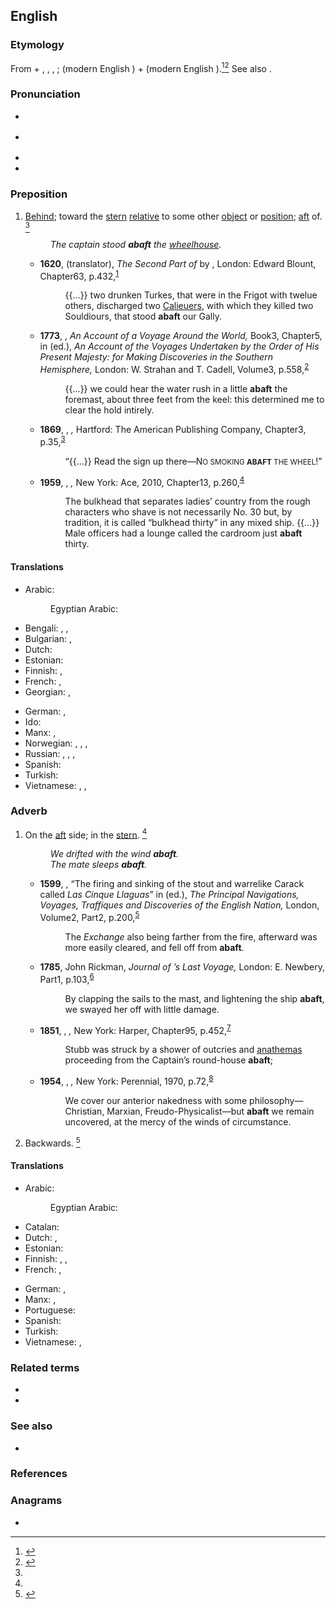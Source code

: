==English==

===Etymology===
From {{m|en|a-||on}} + {{der|en|enm|baft}}, {{m|enm|baften}}, {{m|enm|biaften}}, {{der|en|ang|beæftan}}; {{m|ang|be||by}} (modern English {{m|en|by}}) + {{m|ang|æftan||behind}} (modern English {{m|en|after}}).<ref name=AHD>{{cite-book|editor=Morris, William|title=The American Heritage Dictionary of the English Language|year=1969|year_published=1971|publisher=American Heritage Publishing Co., Inc.|location=New York, NY|isbn=0-395-09066-0|page=1|chapter}}</ref><ref name=RH>{{cite-book|editor=Urdang, Laurence|title=The Random House College Dictionary|year=1975|year_published=1984|publisher=Random House, Inc.|location=New York, NY|isbn=0-394-43600-8|page=1|chapter}}</ref> See also {{m|en|aft}}.

===Pronunciation===
* {{a|RP}} {{IPA|en|/əˈbæft/|/əˈbɑːft/}}
* {{a|GenAm}} {{IPA|en|/əˈbæft/|/əˈbɑft/}}
* {{audio|en|en-us-abaft.ogg|Audio (US)}}
* {{rhymes|en|ɑːft|s=2}}

===Preposition===
{{en-prep}}

# {{lb|en|nautical}} [[behind|Behind]]; toward the [[stern]] [[relative]] to some other [[object]] or [[position]]; [[aft]] of. {{defdate|First attested around the late 15<sup>th</sup> century.}}<ref name=SOED/>
#: {{syn|en|abaft [[of]]}}
#: ''The captain stood '''abaft''' the [[wheelhouse]].''
#* '''1620''', {{w|Thomas Shelton (translator)|Thomas Shelton}} (translator), ''The Second Part of {{w|Don Quixote|the History of the Valorous and Witty Knight-Errant, Don Quixote of the Mancha}}'' by {{w|Miguel de Cervantes}}, London: Edward Blount, Chapter{{nbsp}}63, p.{{nbsp}}432,<sup>[http://name.umdl.umich.edu/A18335.0001.001]</sup>
#*: {{...}}  two drunken Turkes, that were in the Frigot with twelue others, discharged two [[caliver|Calieuers]], with which they killed two Souldiours, that stood '''abaft''' our Gally.
#* '''1773''', {{w|James Cook}}, ''An Account of a Voyage Around the World,'' Book{{nbsp}}3, Chapter{{nbsp}}5, in {{w|John Hawkesworth (book editor)|John Hawkesworth}} (ed.), ''An Account of the Voyages Undertaken by the Order of His Present Majesty: for Making Discoveries in the Southern Hemisphere,'' London: W. Strahan and T. Cadell, Volume{{nbsp}}3, p.{{nbsp}}558,<sup>[http://name.umdl.umich.edu/004846500.0001.003]</sup>
#*: {{...}} we could hear the water rush in a little '''abaft''' the foremast, about three feet from the keel: this determined me to clear the hold intirely.
#* '''1869''', {{w|Mark Twain}}, ''{{w|The Innocents Abroad}},'' Hartford: The American Publishing Company, Chapter{{nbsp}}3, p.{{nbsp}}35,<sup>[https://archive.org/details/innocentsabroad00twairich/page/35/mode/1up?q=abaft]</sup>
#*: “{{...}} Read the sign up there—N<small>O SMOKING '''ABAFT''' THE WHEEL</small>!”
#* '''1959''', {{w|Robert A. Heinlein}}, ''{{w|Starship Troopers}},''  New York: Ace, 2010, Chapter{{nbsp}}13, p.{{nbsp}}260,<sup>[https://books.google.ca/books?id=rmEIDAAAQBAJ&newbks=1&newbks_redir=0&printsec=frontcover#v=onepage&q&f=false]</sup>
#*: The bulkhead that separates ladies’ country from the rough characters who shave is not necessarily No. 30 but, by tradition, it is called “bulkhead thirty” in any mixed ship. {{...}} Male officers had a lounge called the cardroom just '''abaft''' thirty.

====Translations====
{{trans-top|(nautical) behind; toward the stern relative to some other object or position; aft of}}
* Arabic: {{t|ar|خَلْف}}
*: Egyptian Arabic: {{t|arz|ورا|tr=wara|sc=Arab}}
* Bengali: {{t|bn|পিছন দিকে|sc=Beng}}, {{t|bn|পশ্চাদ্দিকে|sc=Beng}}, {{t|bn|জাহাজের পিছনের অর্ধাংশে|sc=Beng}}
* Bulgarian: {{t+|bg|назад}}, {{t|bg|към кърмата}}
* Dutch: {{t|nl|achterlijker dan}}
* Estonian: {{t|et|ahtris}}
* Finnish: {{t+|fi|takana}}, {{t+|fi|taakse}}
* French: {{t+|fr|en arrière de}}, {{t|fr|sur l'arrière de}}
* Georgian: {{t|ka|უკან}}, {{t|ka|კიჩოზე}}
{{trans-mid}}
* German: {{t+|de|achtern}}, {{t+|de|hintern}}
* Ido: {{t+|io|dop}}
* Manx: {{t|gv|ny yei|alt=ny yei (my yei, etc.)}}, {{t|gv|cooyl|alt=cooyl (aym, etc.)}}
* Norwegian: {{t+|no|akter}}, {{t|no|akterut}}, {{t+|no|aktenfor}}, {{t|no|akterlig}}
* Russian: {{t+|ru|позади́}}, {{t+|ru|сза́ди}}, {{t|ru|на [[корма|корме́]]}} {{qualifier|on the stern}}, {{t|ru|с [[корма|кормы́]]}} {{qualifier|from the stern}}
* Spanish: {{t|es|a popa}}
* Turkish: {{t|tr|geride}}
* Vietnamese: {{t+check|vi|sau}}, {{t-check|vi|[[ở]] [[đằng sau]]}} <!-- was "[[ở]] [[đằng sau]]" - assumed sum-of-parts; if an idiom, remove the wikilinks to the individual words. see [[User:Kephir/gadgets/xte#Translation_fixing]] -->, {{t+check|vi|phía sau|alt=ở phía sau}} <!-- was "ở [[phía sau]]" - assumed inflected form or vocalised spelling; please verify if linking is acceptable. see [[User:Kephir/gadgets/xte#Translation_fixing]] -->
{{trans-bottom}}

===Adverb===
{{en-adv}}

# {{lb|en|nautical}} On the [[aft]] side; in the [[stern]]. {{defdate|First attested in the early 17<sup>th</sup> century.}}<ref name=SOED/>
#: ''We drifted with the wind '''abaft'''.''
#: ''The mate sleeps '''abaft'''.''
#* '''1599''', {{w|Nicholas Downton}}, “The firing and sinking of the stout and warrelike Carack called ''Las Cinque Llaguas''” in {{w|Richard Hakluyt}} (ed.), ''The Principal Navigations, Voyages, Traffiques and Discoveries of the English Nation,'' London, Volume{{nbsp}}2, Part{{nbsp}}2, p.{{nbsp}}200,<sup>[http://name.umdl.umich.edu/A02495.0001.001]</sup>
#*: The ''Exchange'' also being farther from the fire, afterward was more easily cleared, and fell off from '''abaft'''.
#* '''1785''', John Rickman, ''Journal of {{w|James Cook|Captain Cook}}’s Last Voyage,'' London: E. Newbery, Part{{nbsp}}1, p.{{nbsp}}103,<sup>[http://name.umdl.umich.edu/004895036.0001.000]</sup>
#*: By clapping the sails to the mast, and lightening the ship '''abaft''', we swayed her off with little damage.
#* '''1851''', {{w|Herman Melville}}, ''{{w|Moby-Dick}},'' New York: Harper, Chapter{{nbsp}}95, p.{{nbsp}}452,<sup>[https://archive.org/details/mobydickorwhale01melv/page/452/mode/1up?q=abaft]</sup>
#*: Stubb was struck by a shower of outcries and [[anathema]]s proceeding from the Captain’s round-house '''abaft''';
#* '''1954''', {{w|Aldous Huxley}}, ''{{w|The Doors of Perception}},'' New York: Perennial, 1970, p.{{nbsp}}72,<sup>[https://archive.org/details/doorsofperceptio00huxl/page/72/mode/1up?q=abaft]</sup>
#*: We cover our anterior nakedness with some philosophy—Christian, Marxian, Freudo-Physicalist—but '''abaft''' we remain uncovered, at the mercy of the winds of circumstance.
# {{lb|en|nautical|obsolete}} Backwards. {{defdate|Attested from around (1150 to 1350) until the late 15<sup>th</sup> century.}}<ref name=SOED>{{R:SOED5|page=2}}</ref>

====Translations====
{{trans-top|(nautical) on the aft side}}
* Arabic: {{t|ar|فِي مُؤَخَّرَة}}
*: Egyptian Arabic: {{t|arz|فأخر|tr=fʔāḫer|sc=Arab}}
* Catalan: {{t|ca|a popa}}
* Dutch: {{t|nl|naar achter}}, {{t+|nl|achteruit}}
* Estonian: {{t|et|ahtris}}
* Finnish: {{t+|fi|perä|alt=perässä}}, {{t+|fi|perä|alt=perään}}, {{t+|fi|takaa}}
* French: {{t|fr|sur l'arrière}}, {{t|fr|vers l'arrière}}
{{trans-mid}}
* German: {{t+|de|achteraus}}, {{t+|de|achtern}}
* Manx: {{t|gv|gys jerrey ny lhuingey}}, {{t|gv|gys y stiur}}
* Portuguese: {{t|pt|[[à]] [[popa]]}}
* Spanish: {{t|es|a popa}}
* Turkish: {{t|tr|kıç tarafında}}
* Vietnamese: {{t-check|vi|[[ở]] [[phía sau]] [[bánh lái]]}} <!-- was "[[ở]] [[phía sau]] [[bánh lái]]" - assumed sum-of-parts; if an idiom, remove the wikilinks to the individual words. see [[User:Kephir/gadgets/xte#Translation_fixing]] -->, {{t-check|vi|[[gần]] [[phía]] bánh lái}} <!-- was "[[gần]] [[phía]] bánh lái" - assumed sum-of-parts; if an idiom, remove the wikilinks to the individual words. see [[User:Kephir/gadgets/xte#Translation_fixing]] -->
{{trans-bottom}}

===Related terms===
* {{l|en|aft}}
* {{l|en|after}}

===See also===
* {{l|en|astern}}

===References===
<references/>

===Anagrams===
* {{anagrams|en|a=aabft|BAFTA|bafta}}